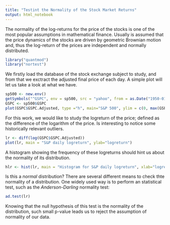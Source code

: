 ```yaml
---
title: "Testint the Normality of the Stock Market Returns"
output: html_notebook
---
```


The normality of the log-returns for the price of the stocks is one of the most popular assumptions in mathematical finance. Usually is assumed that the price dynamics of the stocks are driven by geometric Brownian motion and, thus the log-return of the prices are independent and normally distributed.


```r
library("quantmod")
library("nortest")
```

We firstly load the database of the stock exchange subject to study, and from that we exctract the adjusted final price of each day. A simple plot will let us take a look at what we have.

```r
sp500 <- new.env()
getSymbols("^GSPC", env = sp500, src = "yahoo", from = as.Date("1950-01-01"), to = as.Date("2017-12-31"))
GSPC <- sp500$GSPC
plot(GSPC$GSPC.Adjusted, type ="h", main="S&P 500", ylim = c(0, max(GSPC$GSPC.Adjusted)))
```

For this work, we would like to study the logreturn of the price; defined as the difference of the logarithm of the price. Is interesting to notice some historically relevant outliers.

```r
lr <- diff(log(GSPC$GSPC.Adjusted))
plot(lr, main = "S&P daily logreturn", ylab="logreturn")
```

A histogram showing the frequency of these logreturns should hint us about the normality of its distribution.

```r
hlr <- hist(lr, main = "Histogram for S&P daily logreturn", xlab="logreturn", ylab="normalized frequency", border="blue", col="green", xlim=c(-0.1,0.1), las=1, breaks=500, prob=TRUE)
```
Is this a *normal* distribution? There are several different means to check thte normality of a distribution. One widely used way is to perform an statistical test, such as the *Anderson-Darling* normality test:


```r
ad.test(lr)
```
Knowing that the null hypothesis of this test is the normality of the distribution, such small p-value leads us to reject the assumption of normality of our data.